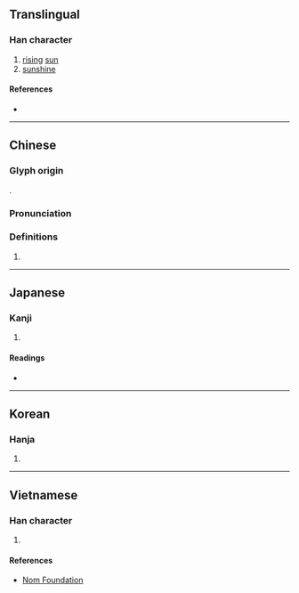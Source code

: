 {{character info/new}}
{{also|旸}}
==Translingual==

===Han character===
{{Han char|rn=72|rad=日|as=09|sn=13|four=66027|canj=AAMH|ids=⿰日昜}}

# [[rising]] [[sun]]
# [[sunshine]]

====References====
* {{Han ref|kx=0498.280|dkj=14066|dj=0867.010|hdz=21523.090|uh=6698|ud=26264|bh=B77A|bd=46970}}

----

==Chinese==
{{zh-forms|s=旸}}

===Glyph origin===
{{Han etym}}
{{Han compound|日|昜|c1=s|c2=p|t1=sun|ls=psc}}.

===Pronunciation===
{{zh-pron
|m=yáng
|c=joeng4
|mc=y
|oc=y
|ma=
|cat=n
}}

===Definitions===
{{zh-hanzi}}

# {{rfdef|lang=zh}}

----

==Japanese==

===Kanji===
{{ja-kanji|grade=|rs=日09}}

# {{defn|lang=ja|sort=日09}}

====Readings====
* {{ja-readings|on=[[よう]] (yō)|kun=[[ひので]] (hinode), [[あきらか]] (akiraka), [[はれる]] (hareru)}}

----

==Korean==

===Hanja===
{{ko-hanja|hangeul=양|eumhun=|rv=yang|mr=yang|y=yang}}

# {{defn|lang=ko|sort=日09}}

----

==Vietnamese==

===Han character===
{{vi-readings|rs=日09|hanviet=dương}}

# {{defn|lang=vi|sort=日09}}

====References====
* [http://nomfoundation.org/common/nom_details.php?codepoint=6698 Nom Foundation]